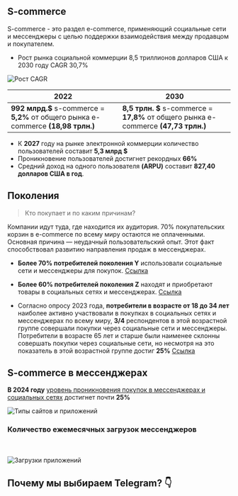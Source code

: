 
## S-commerce

S-commerce - это раздел e-commerce, применяющий социальные сети и мессенджеры с целью поддержки взаимодействия между продавцом и покупателем.

- Рост рынка социальной коммерции 8,5 триллионов долларов США к 2030 году CAGR 30,7%

![Рост CAGR](/image-6.png "Рост CAGR")

| 2022 | 2030                                      |
| -------------- | -------------------------------------------- |
| **992 млрд.$**  s-commerce  = **5,2%** от общего рынка e-commerce **(18,98 трлн.)**    | **8,5 трлн. $**  s-commerce = **17,8%** от общего рынка e-commerce **(47,73 трлн.)** |

- К **2027** году на рынке электронной коммерции количество пользователей составит **5,3 млрд $**
- Проникновение пользователей достигнет рекордных **66%**
- Средний доход на одного пользователя **(ARPU)** составит **827,40 долларов США в год**.

## Поколения

> Кто покупает и по каким причинам?

Компании идут туда, где находится их аудитория.
70% покупательских корзин в e-commerce по всему миру остаются не оплаченными. Основная причина — неудачный пользовательский опыт. Этот факт способствовал развитию направления продаж в мессенджерах.

- **Более 70% потребителей поколения Y** использовали социальные сети и мессенджеры для покупок.
[Ссылка](https://www.statista.com/statistics/1273928/share-social-buyers-age-group-worldwide/)


- **Более 60% потребителей поколения Z** находят и приобретают товары в социальных сетях и мессенджерах.
[Ссылка](https://www.statista.com/statistics/1455391/shoppers-social-media-discovery-and-purchase-worldwide/)


- Согласно опросу 2023 года, **потребители в возрасте от 18 до 34 лет** наиболее активно участвовали в покупках в социальных сетях и мессенджерах по всему миру, **3/4** респондентов в этой возрастной группе совершали покупки через социальные сети и мессенджеры. Потребители в возрасте 65 лет и старше были наименее склонны совершать покупки через социальные сети, но несмотря на это показатель в этой возрастной группе достиг **25%**
[Ссылка](https://www.statista.com/statistics/1455174/worldwide-share-of-shoppers-purchasing-via-social-media-by-age/)

## S-commerce в мессенджерах

**В 2024 году** [уровень проникновения покупок в мессенджерах и социальных сетях](https://www.statista.com/forecasts/1455844/global-social-commerce-penetration-rate) достигнет почти **25%**

![Типы сайтов и приложений](/toptypes.jpg "Типы сайтов и приложений")

### Количество ежемесячных загрузок мессенджеров
<br></br>
<Image src="/mess_apps_downloads.jpg" alt="Загрузки приложений" width={840} height={300} /> 

## Почему мы выбираем Telegram? 👇

<Cards>
  <Card title="Исследования" href="/research/trends/audience_flow" />
</Cards>
